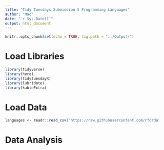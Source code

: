 ```yaml
---
title: "Tidy Tuesdays Submission 5 Programming Languages"
author: "Mac"
date: "`r Sys.Date()`"
output: html_document
---
```


```r
knitr::opts_chunk$set(echo = TRUE, fig.path = "../Output/")
```

# Load Libraries

```r
library(tidyverse)
library(here)
library(tidytuesdayR)
library(lubridate)
library(kableExtra)
```

# Load Data

```r
languages <- readr::read_csv('https://raw.githubusercontent.com/rfordatascience/tidytuesday/master/data/2023/2023-03-21/languages.csv')
```

# Data Analysis

```r

```

